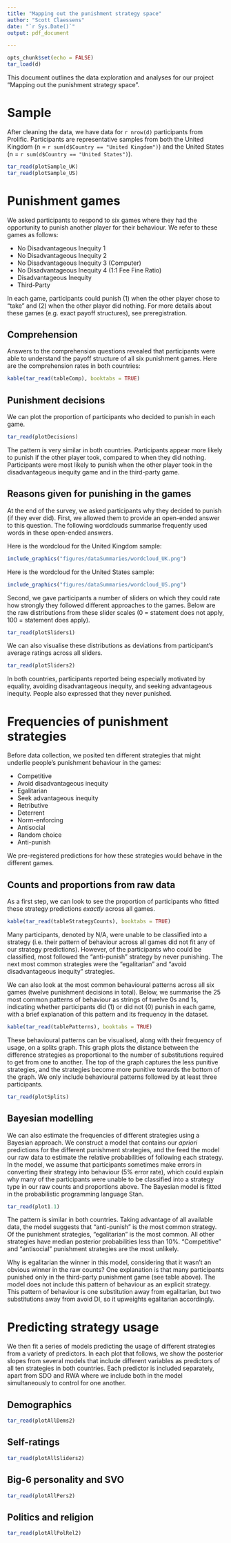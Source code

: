 ---
title: "Mapping out the punishment strategy space"
author: "Scott Claessens"
date: "`r Sys.Date()`"
output: pdf_document

---

```{r setup, include=FALSE}
opts_chunk$set(echo = FALSE)
tar_load(d)
```

This document outlines the data exploration and analyses for our project "Mapping out the punishment strategy space".

# Sample

After cleaning the data, we have data for `r nrow(d)` participants from Prolific. Participants are representative samples from both the United Kingdom (n = `r sum(d$Country == "United Kingdom")`) and the United States (n = `r sum(d$Country == "United States")`).

```{r sample, out.width="100%"}
tar_read(plotSample_UK)
tar_read(plotSample_US)
```

# Punishment games

We asked participants to respond to six games where they had the opportunity to punish another player for their behaviour. We refer to these games as follows:

- No Disadvantageous Inequity 1
- No Disadvantageous Inequity 2
- No Disadvantageous Inequity 3 (Computer)
- No Disadvantageous Inequity 4 (1:1 Fee Fine Ratio)
- Disadvantageous Inequity
- Third-Party

In each game, participants could punish (1) when the other player chose to "take" and (2) when the other player did nothing. For more details about these games (e.g. exact payoff structures), see preregistration.

## Comprehension

Answers to the comprehension questions revealed that participants were able to understand the payoff structure of all six punishment games. Here are the comprehension rates in both countries:

```{r comp}
kable(tar_read(tableComp), booktabs = TRUE)
```

## Punishment decisions

We can plot the proportion of participants who decided to punish in each game.

```{r decisions, out.width="100%"}
tar_read(plotDecisions)
```

The pattern is very similar in both countries. Participants appear more likely to punish if the other player took, compared to when they did nothing. Participants were most likely to punish when the other player took in the disadvantageous inequity game and in the third-party game.

## Reasons given for punishing in the games

At the end of the survey, we asked participants why they decided to punish (if they ever did). First, we allowed them to provide an open-ended answer to this question. The following wordclouds summarise frequently used words in these open-ended answers.

Here is the wordcloud for the United Kingdom sample:

```{r wordcloudUK, echo=FALSE, out.width="50%", fig.align='center'}
include_graphics("figures/dataSummaries/wordcloud_UK.png")
```

Here is the wordcloud for the United States sample:

```{r wordcloudUS, echo=FALSE, out.width="50%", fig.align='center'}
include_graphics("figures/dataSummaries/wordcloud_US.png")
```

Second, we gave participants a number of sliders on which they could rate how strongly they followed different approaches to the games. Below are the raw distributions from these slider scales (0 = statement does not apply, 100 = statement does apply).

```{r sliders1, fig.height=4, warning=FALSE, error=FALSE}
tar_read(plotSliders1)
```

We can also visualise these distributions as deviations from participant's average ratings across all sliders.

```{r sliders2, fig.height=4, warning=FALSE, error=FALSE}
tar_read(plotSliders2)
```

In both countries, participants reported being especially motivated by equality, avoiding disadvantageous inequity, and seeking advantageous inequity. People also expressed that they never punished.

# Frequencies of punishment strategies

Before data collection, we posited ten different strategies that might underlie people's punishment behaviour in the games:

- Competitive
- Avoid disadvantageous inequity
- Egalitarian
- Seek advantageous inequity
- Retributive
- Deterrent
- Norm-enforcing
- Antisocial
- Random choice
- Anti-punish

We pre-registered predictions for how these strategies would behave in the different games.

## Counts and proportions from raw data

As a first step, we can look to see the proportion of participants who fitted these strategy predictions _exactly_ across all games.

```{r strategyCounts}
kable(tar_read(tableStrategyCounts), booktabs = TRUE)
```

Many participants, denoted by N/A, were unable to be classified into a strategy (i.e. their pattern of behaviour across all games did not fit any of our strategy predictions). However, of the participants who could be classified, most followed the "anti-punish" strategy by never punishing. The next most common strategies were the "egalitarian" and "avoid disadvantageous inequity" strategies.

We can also look at the most common behavioural patterns across all six games (twelve punishment decisions in total). Below, we summarise the 25 most common patterns of behaviour as strings of twelve 0s and 1s, indicating whether participants did (1) or did not (0) punish in each game, with a brief explanation of this pattern and its frequency in the dataset.

```{r patternsUK}
kable(tar_read(tablePatterns), booktabs = TRUE)
```

These behavioural patterns can be visualised, along with their frequency of usage, on a splits graph. This graph plots the distance between the difference strategies as proportional to the number of substitutions required to get from one to another. The top of the graph captures the less punitive strategies, and the strategies become more punitive towards the bottom of the graph. We only include behavioural patterns followed by at least three participants.

```{r splitsGraph, fig.width=7, fig.height=7}
tar_read(plotSplits)
```

## Bayesian modelling

We can also estimate the frequencies of different strategies using a Bayesian approach. We construct a model that contains our _apriori_ predictions for the different punishment strategies, and the feed the model our raw data to estimate the relative probabilities of following each strategy. In the model, we assume that participants sometimes make errors in converting their strategy into behaviour (5% error rate), which could explain why many of the participants were unable to be classified into a strategy type in our raw counts and proportions above. The Bayesian model is fitted in the probabilistic programming language Stan.

```{r model1, message=FALSE, error=FALSE, warning=FALSE, out.width="100%"}
tar_read(plot1.1)
```

The pattern is similar in both countries. Taking advantage of all available data, the model suggests that "anti-punish" is the most common strategy. Of the punishment strategies, "egalitarian" is the most common. All other strategies have median posterior probabilities less than 10%. "Competitive" and "antisocial" punishment strategies are the most unlikely.

Why is egalitarian the winner in this model, considering that it wasn't an obvious winner in the raw counts? One explanation is that many participants punished only in the third-party punishment game (see table above). The model does not include this pattern of behaviour as an explicit strategy. This pattern of behaviour is one substitution away from egalitarian, but two substitutions away from avoid DI, so it upweights egalitarian accordingly.

# Predicting strategy usage

We then fit a series of models predicting the usage of different strategies from a variety of predictors. In each plot that follows, we show the posterior slopes from several models that include different variables as predictors of all ten strategies in both countries. Each predictor is included separately, apart from SDO and RWA where we include both in the model simultaneously to control for one another.

## Demographics

```{r echo=F}
tar_read(plotAllDems2)
```

\newpage

## Self-ratings

```{r echo=F}
tar_read(plotAllSliders2)
```

\newpage

## Big-6 personality and SVO

```{r echo=F}
tar_read(plotAllPers2)
```

\newpage

## Politics and religion

```{r echo=F}
tar_read(plotAllPolRel2)
```
